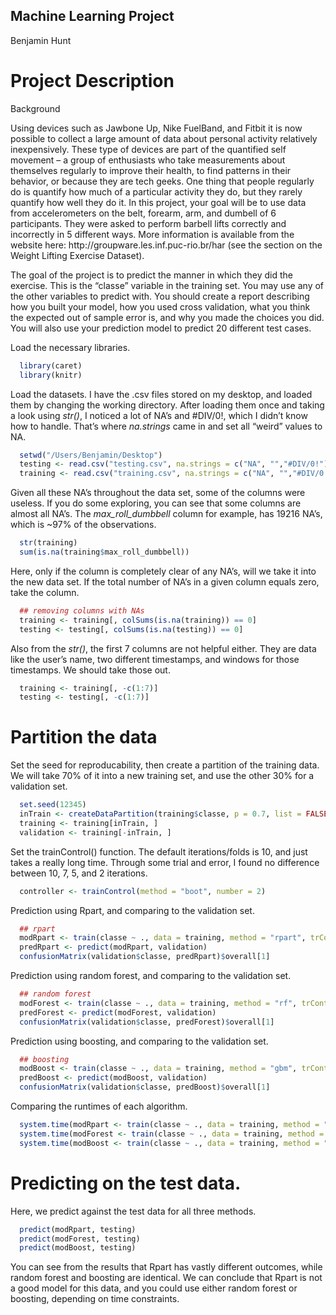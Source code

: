 ## Machine Learning Project
Benjamin Hunt

# Project Description

Background

Using devices such as Jawbone Up, Nike FuelBand, and Fitbit it is now possible to collect a large amount of data about personal activity relatively inexpensively. These type of devices are part of the quantified self movement – a group of enthusiasts who take measurements about themselves regularly to improve their health, to find patterns in their behavior, or because they are tech geeks. One thing that people regularly do is quantify how much of a particular activity they do, but they rarely quantify how well they do it. In this project, your goal will be to use data from accelerometers on the belt, forearm, arm, and dumbell of 6 participants. They were asked to perform barbell lifts correctly and incorrectly in 5 different ways. More information is available from the website here: http://groupware.les.inf.puc-rio.br/har (see the section on the Weight Lifting Exercise Dataset).

The goal of the project is to predict the manner in which they did the exercise. This is the "classe" variable in the training set. You may use any of the other variables to predict with. You should create a report describing how you built your model, how you used cross validation, what you think the expected out of sample error is, and why you made the choices you did. You will also use your prediction model to predict 20 different test cases.


Load the necessary libraries.
```r
  library(caret)
  library(knitr)
```

Load the datasets. I have the .csv files stored on my desktop, and loaded them by changing the working directory. After loading them once and taking a look using *str()*, I noticed a lot of NA's and #DIV/0!, which I didn't know how to handle. That's where *na.strings* came in and set all "weird" values to NA.
```r
  setwd("/Users/Benjamin/Desktop")
  testing <- read.csv("testing.csv", na.strings = c("NA", "","#DIV/0!"))
  training <- read.csv("training.csv", na.strings = c("NA", "","#DIV/0!"))
```

Given all these NA's throughout the data set, some of the columns were useless. If you do some exploring, you can see that some columns are almost all NA's. The *max_roll_dumbbell* column for example, has 19216 NA's, which is ~97% of the observations.

```r
  str(training)
  sum(is.na(training$max_roll_dumbbell))
```

Here, only if the column is completely clear of any NA's, will we take it into the new data set. If the total number of NA's in a given column equals zero, take the column.

```r
  ## removing columns with NAs
  training <- training[, colSums(is.na(training)) == 0]
  testing <- testing[, colSums(is.na(testing)) == 0]
```

Also from the *str()*, the first 7 columns are not helpful either. They are data like the user's name, two different timestamps, and windows for those timestamps. We should take those out.

```r
  training <- training[, -c(1:7)]
  testing <- testing[, -c(1:7)]
```

# Partition the data

Set the seed for reproducability, then create a partition of the training data. We will take 70% of it into a new training set, and use the other 30% for a validation set. 

```r
  set.seed(12345)
  inTrain <- createDataPartition(training$classe, p = 0.7, list = FALSE)
  training <- training[inTrain, ]
  validation <- training[-inTrain, ]
```

Set the trainControl() function. The default iterations/folds is 10, and just takes a really long time. Through some trial and error, I found no difference between 10, 7, 5, and 2 iterations.

```r
  controller <- trainControl(method = "boot", number = 2)
```

Prediction using Rpart, and comparing to the validation set.

```r
  ## rpart
  modRpart <- train(classe ~ ., data = training, method = "rpart", trControl = controller)
  predRpart <- predict(modRpart, validation)
  confusionMatrix(validation$classe, predRpart)$overall[1]
```

Prediction using random forest, and comparing to the validation set.

```r
  ## random forest
  modForest <- train(classe ~ ., data = training, method = "rf", trControl = controller)
  predForest <- predict(modForest, validation)
  confusionMatrix(validation$classe, predForest)$overall[1]
```


Prediction using boosting, and comparing to the validation set.

```r
  ## boosting
  modBoost <- train(classe ~ ., data = training, method = "gbm", trControl = controller, verbose = F)
  predBoost <- predict(modBoost, validation)
  confusionMatrix(validation$classe, predBoost)$overall[1]
```

Comparing the runtimes of each algorithm.

```r
  system.time(modRpart <- train(classe ~ ., data = training, method = "rpart", trControl = controller))
  system.time(modForest <- train(classe ~ ., data = training, method = "rf", trControl = controller))
  system.time(modBoost <- train(classe ~ ., data = training, method = "gbm", trControl = controller, verbose = F))
```

# Predicting on the test data.

Here, we predict against the test data for all three methods.

```r
  predict(modRpart, testing)
  predict(modForest, testing)
  predict(modBoost, testing)
```

You can see from the results that Rpart has vastly different outcomes, while random forest and boosting are identical. We can conclude that Rpart is not a good model for this data, and you could use either random forest or boosting, depending on time constraints.